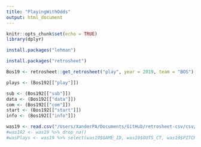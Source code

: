 ```yaml
---
title: "PlayingWithOdds"
output: html_document
---
```


```r
knitr::opts_chunk$set(echo = TRUE)
library(dplyr)
```


```r
install.packages("lehman")
```


```r
install.packages("retrosheet")
```

```r
Bos19 <- retrosheet::get_retrosheet("play", year = 2019, team = "BOS")

```

```r
plays <- (Bos192[["play"]])

sub <- (Bos192[["sub"]])
data <- (Bos192[["data"]])
com <- (Bos192[["com"]])
start <- (Bos192[["start"]])
info <- (Bos192[["info"]])
```


```r

was19 <- read.csv("/Users/XanderPA/Documents/GitHub/retrosheet-csv/csv/2019WAS.EVN.regular.event.csv", header = TRUE)
#was192 <- was19 %>% drop_na()
#wasPlays <- was19 %>% select(was19$GAME_ID, was19$OUTS_CT, was19$PITCH_SEQ_TX,was19$BAT_ID,was19$PIT_ID, was19$BAT_HAND_CD,was19$PIT_HAND_CD, was19$EVENT_TX)
```



